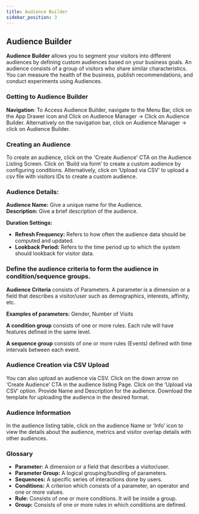 ```yaml
---
title: Audience Builder
sidebar_position: 3
---
```


## Audience Builder

**Audience Builder** allows you to segment your visitors into different audiences by defining custom audiences based on your business goals. An audience consists of a group of visitors who share similar characteristics. You can measure the health of the business, publish recommendations, and conduct experiments using Audiences.

### Getting to Audience Builder

**Navigation**: To Access Audience Builder, navigate to the Menu Bar, click on the App Drawer icon and Click on Audience Manager -> Click on Audience Builder. Alternatively on the navigation bar, click on Audience Manager -> click on Audience Builder.

### Creating an Audience

To create an audience, click on the 'Create Audience' CTA on the Audience Listing Screen. Click on ‘Build via form’ to create a custom audience by configuring conditions. Alternatively, click on ‘Upload via CSV’ to upload a csv file with visitors IDs to create a custom audience.

### Audience Details:

**Audience Name:** Give a unique name for the Audience.  
**Description:** Give a brief description of the audience.  

**Duration Settings:**
- **Refresh Frequency:** Refers to how often the audience data should be computed and updated.
- **Lookback Period:** Refers to the time period up to which the system should lookback for visitor data.

### Define the audience criteria to form the audience in condition/sequence groups.

**Audience Criteria** consists of Parameters. A parameter is a dimension or a field that describes a visitor/user such as demographics, interests, affinity, etc.

**Examples of parameters:** Gender, Number of Visits

**A condition group** consists of one or more rules. Each rule will have features defined in the same level.

**A sequence group** consists of one or more rules (Events) defined with time intervals between each event.

### Audience Creation via CSV Upload

You can also upload an audience via CSV. Click on the down arrow on ‘Create Audience’ CTA in the audience listing Page. Click on the ‘Upload via CSV’ option. Provide Name and Description for the audience. Download the template for uploading the audience in the desired format.

### Audience Information

In the audience listing table, click on the audience Name or ‘Info’ icon to view the details about the audience, metrics and visitor overlap details with other audiences.

### Glossary

- **Parameter:** A dimension or a field that describes a visitor/user.
- **Parameter Group:** A logical grouping/bundling of parameters.
- **Sequences:** A specific series of interactions done by users.
- **Conditions:** A criterion which consists of a parameter, an operator and one or more values.
- **Rule:** Consists of one or more conditions. It will be inside a group.
- **Group:** Consists of one or more rules in which conditions are defined.

